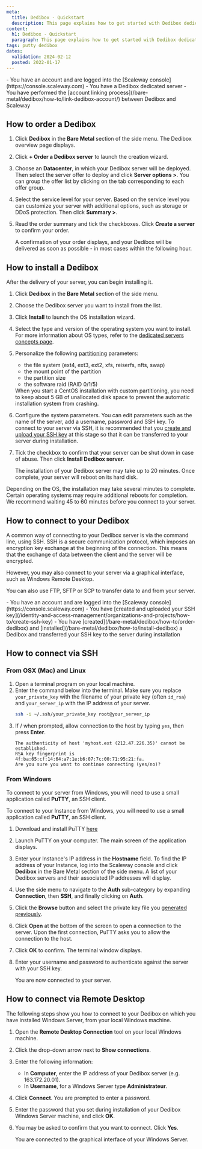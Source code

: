 ```yaml
---
meta:
  title: Dedibox - Quickstart
  description: This page explains how to get started with Dedibox dedicated servers
content:
  h1: Dedibox - Quickstart
  paragraph: This page explains how to get started with Dedibox dedicated servers
tags: putty dedibox
dates:
  validation: 2024-02-12
  posted: 2022-01-17
---
```


<Macro id="dedibox-scaleway-migration" />

<Macro id="requirements" />

<Message type="requirement">
  - You have an account and are logged into the [Scaleway console](https://console.scaleway.com)
  - You have a Dedibox dedicated server
  - You have performed the [account linking process](/bare-metal/dedibox/how-to/link-dedibox-account/) between Dedibox and Scaleway
</Message>

## How to order a Dedibox

1. Click **Dedibox** in the **Bare Metal** section of the side menu. The Dedibox overview page displays.
2. Click **+ Order a Dedibox server** to launch the creation wizard.
3. Choose an **Datacenter**, in which your Dedibox server will be deployed. Then select the server offer to deploy and click **Server options >**.
    <Message type="tip">
      You can group the offer list by clicking on the tab corresponding to each offer group.
    </Message>
4. Select the service level for your server. Based on the service level you can customize your server with additional options, such as storage or DDoS protection. Then click **Summary >**.
5. Read the order summary and tick the checkboxes. Click **Create a server** to confirm your order.

    A confirmation of your order displays, and your Dedibox will be delivered as soon as possible - in most cases within the following hour.

## How to install a Dedibox

After the delivery of your server, you can begin installing it.

1. Click **Dedibox** in the **Bare Metal** section of the side menu.
2. Choose the Dedibox server you want to install from the list.
3. Click **Install** to launch the OS installation wizard.
4. Select the type and version of the operating system you want to install.
    <Message type="tip">
      For more information about OS types, refer to the [dedicated servers concepts page](/bare-metal/dedibox/concepts/#os-type).
    </Message>
5. Personalize the following [partitioning](/bare-metal/dedibox/concepts/#partitioning) parameters:
    - the file system (ext4, ext3, ext2, xfs, reiserfs, nfts, swap)
    - the mount point of the partition
    - the partition size
    - the software raid (RAID 0/1/5)

    <Message type="note">
      When you start a CentOS installation with custom partitioning, you need to keep about 5 GB of unallocated disk space to prevent the automatic installation system from crashing.
    </Message>
6. Configure the system parameters. You can edit parameters such as the name of the server, add a username, password and SSH key.
    <Message type="note">
      To connect to your server via SSH, it is recommended that you [create and upload your SSH key](/dedibox-console/account/how-to/upload-an-ssh-key) at this stage so that it can be transferred to your server during installation.
    </Message>
7. Tick the checkbox to confirm that your server can be shut down in case of abuse. Then click **Install Dedibox server**.

    The installation of your Dedibox server may take up to 20 minutes. Once complete, your server will reboot on its hard disk.

<Message type="note">
  Depending on the OS, the installation may take several minutes to complete. Certain operating systems may require additional reboots for completion. We recommend waiting 45 to 60 minutes before you connect to your server.
</Message>

## How to connect to your Dedibox

A common way of connecting to your Dedibox server is via the command line, using SSH. SSH is a secure communication protocol, which imposes an encryption key exchange at the beginning of the connection. This means that the exchange of data between the client and the server will be encrypted.

However, you may also connect to your server via a graphical interface, such as Windows Remote Desktop.

You can also use FTP, SFTP or SCP to transfer data to and from your server.

<Message type="requirement">
  - You have an account and are logged into the [Scaleway console](https://console.scaleway.com)
  - You have [created and uploaded your SSH key](/identity-and-access-management/organizations-and-projects/how-to/create-ssh-key)
  - You have [created](/bare-metal/dedibox/how-to/order-dedibox) and [installed](/bare-metal/dedibox/how-to/install-dedibox) a Dedibox and transferred your SSH key to the server during installation
</Message>

## How to connect via SSH

### From OSX (Mac) and Linux

1. Open a terminal program on your local machine.
2. Enter the command below into the terminal. Make sure you replace `your_private_key` with the filename of your private key (often `id_rsa`) and `your_server_ip` with the IP address of your server.
    ```bash
    ssh -i ~/.ssh/your_private_key root@your_server_ip
    ```
3. If / when prompted, allow connection to the host by typing `yes`, then press **Enter**.
    ```
    The authenticity of host 'myhost.ext (212.47.226.35)' cannot be established.
    RSA key fingerprint is 4f:ba:65:cf:14:64:a7:1e:b6:07:7c:00:71:95:21:fa.
    Are you sure you want to continue connecting (yes/no)?
    ```

### From Windows

To connect to your server from Windows, you will need to use a small application called **PuTTY**, an SSH client.

To connect to your Instance from Windows, you will need to use a small application called **PuTTY**, an SSH client.

1. Download and install PuTTY [here](https://www.chiark.greenend.org.uk/~sgtatham/putty/latest.html)
2. Launch PuTTY on your computer. The main screen of the application displays.
3. Enter your Instance's IP address in the **Hostname** field.
    <Message type="tip">
      To find the IP address of your Instance, log into the Scaleway console and
      click **Dedibox** in the Bare Metal section of the side menu. A list of your
      Dedibox servers and their associated IP addresses will display.
    </Message>
4. Use the side menu to navigate to the **Auth** sub-category by expanding **Connection**, then **SSH**, and finally clicking on **Auth**.
5. Click the **Browse** button and select the private key file you [generated previously](/identity-and-access-management/organizations-and-projects/how-to/create-ssh-key/).
6. Click **Open** at the bottom of the screen to open a connection to the server. Upon the first connection, PuTTY asks you to allow the connection to the host.
7. Click **OK** to confirm. The terminal window displays.
8. Enter your username and password to authenticate against the server with your SSH key.

    You are now connected to your server.

## How to connect via Remote Desktop

The following steps show you how to connect to your Dedibox on which you have installed Windows Server, from your local Windows machine.

1. Open the **Remote Desktop Connection** tool on your local Windows machine.
2. Click the drop-down arrow next to **Show connections**.
3. Enter the following information:
    - In **Computer**, enter the IP address of your Dedibox server (e.g. 163.172.20.01).
    - In **Username**, for a Windows Server type **Administrateur**.
4. Click **Connect**. You are prompted to enter a password.
5. Enter the password that you set during installation of your Dedibox Windows Server machine, and click **OK**.
6. You may be asked to confirm that you want to connect. Click **Yes**.

    You are connected to the graphical interface of your Windows Server.